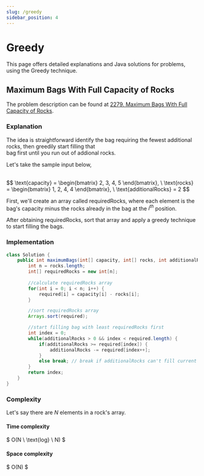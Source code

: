 ```yaml
---
slug: /greedy
sidebar_position: 4
---
```



#  Greedy

This page offers detailed explanations and Java solutions for problems, using the Greedy technique.


## Maximum Bags With Full Capacity of Rocks

The problem description can be found at [2279. Maximum Bags With Full Capacity of Rocks](https://leetcode.com/problems/maximum-bags-with-full-capacity-of-rocks/).


### Explanation 

The idea is straightforward identify the bag requiring the fewest additional rocks, then greedily start filling that \
bag first until you run out of addional rocks.


Let's take the sample input below,

<br />
$$
\text{capacity} = \begin{bmatrix}
2, 3, 4, 5
\end{bmatrix}, \
\text{rocks} = \begin{bmatrix}
1, 2, 4, 4
\end{bmatrix}, 
\  \text{additionalRocks} = 2
$$
<br />

First, we'll create an array called $\text{requiredRocks}$, where each element is the bag's capacity minus the rocks already in the bag at the $i^{th}$ position.

After obtaining $\text{requiredRocks}$, sort that array and apply a greedy technique to start filling the bags.

### Implementation
<Tabs>
  <TabItem value="Java" label="Java" default>

```java
class Solution {
    public int maximumBags(int[] capacity, int[] rocks, int additionalRocks) {
        int n = rocks.length;
        int[] requiredRocks = new int[n];
				
        //calculate requiredRocks array 
        for(int i = 0; i < n; i++) {
            required[i] = capacity[i] - rocks[i];
        }

        //sort requiredRocks array
        Arrays.sort(required);

        //start filling bag with least requiredRocks first 
        int index = 0;
        while(additionalRocks > 0 && index < required.length) {
            if(additionalRocks >= required[index]) {
                additionalRocks -= required[index++];
            }
            else break; // break if additionalRocks can't fill current bag
        }
        return index;
    }
}
```
</TabItem>
</Tabs>

### Complexity 

Let's say there are $N$ elements in a rock's array.

#### Time complexity 
$
O(N \ \text{log} \ N)
$

#### Space complexity
$
O(N)
$
